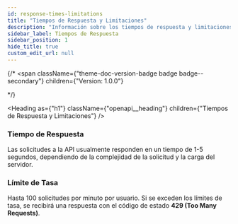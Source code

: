 ```yaml
---
id: response-times-limitations
title: "Tiempos de Respuesta y Limitaciones"
description: "Información sobre los tiempos de respuesta y limitaciones de la API de T1 Envíos."
sidebar_label: Tiempos de Respuesta
sidebar_position: 1
hide_title: true
custom_edit_url: null
---
```



{/* <span
  className={"theme-doc-version-badge badge badge--secondary"}
  children={"Version: 1.0.0"}
>
</span> */}

<Heading
  as={"h1"}
  className={"openapi__heading"}
  children={"Tiempos de Respuesta y Limitaciones"}
/>

<div style={{"marginBottom": "var(--ifm-paragraph-margin-bottom)"}}>
  <h3 style={{"marginBottom":"0.25rem"}}>
    Tiempo de Respuesta
  </h3>
  <p>
    Las solicitudes a la API usualmente responden en un tiempo de 1-5 segundos, dependiendo de la complejidad de la solicitud y la carga del servidor.
  </p>
</div>

<div style={{"marginBottom": "var(--ifm-paragraph-margin-bottom)"}}>
  <h3 style={{"marginBottom":"0.25rem"}}>
    Límite de Tasa
  </h3>
  <p>
    Hasta 100 solicitudes por minuto por usuario. Si se exceden los límites de tasa, se recibirá una respuesta con el código de estado <strong>429 (Too Many Requests)</strong>.
  </p>
</div>
